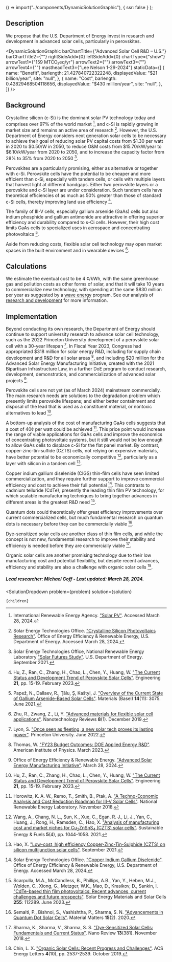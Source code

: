 
  () => import("../components/DynamicSolutionGraphic"),
  { ssr: false }
);


## Description
We propose that the U.S. Department of Energy invest in research and development in advanced solar cells, particularly in perovskites.

<DynamicSolutionGraphic
  barChartTitle={"Advanced Solar Cell R&D – U.S."}
  barChartTitle2={""}
  rightSideAdd={0}
  leftSideAdd={0}
  chartType={"show"}
  arrowText1={"159 MTCO₂eq/yr"}
  arrowText2={""}
  arrowText3={""}
  arrowText4={""}
  mastheadText3={"Lee Nelson 1-29-2024"}
 staticData={[
    {
     name: "Benefit",
      barlength: 21.427840722322248,
      displayedValue: "$21 billion/year",
      site: "null",
    },
    {
      name: "Cost",
      barlength: 0.42829468504118656,
      displayedValue: "$430 million/year",
      site: "null",
    },
  ]}
/>

## Background

Crystalline silicon (c-Si) is the dominant solar PV technology today and comprises over 97% of the world market [^"6"], and c-Si is rapidly growing in market size and remains an active area of research [^"7"]. However, the U.S. Department of Energy considers next generation solar cells to be necessary to achieve their goal of reducing solar PV capital costs from $1.30 per watt in 2020 to $0.50/W in 2050, to reduce O&M costs from $15.70/kW/year to $6.10/kW/year from 2020 to 2050, and to increase the capacity factor from 28% to 35% from 2020 to 2050 [^"1"].

Perovskites are a particularly promising, either as alternative or together with c-Si. Perovskite cells have the potential to be cheaper and more efficient than c-Si, especially with tandem cells, or cells with multiple layers that harvest light at different bandgaps. Either two perovskite layers or a perovskite and c-Si layer are under consideration. Such tandem cells have theoretical efficiencies of as much as 50% greater than those of standard c-Si cells, thereby improving land use efficiency [^"8"].

The family of III-V cells, especially gallium arsenide (GaAs) cells but also indium phosphide and gallium antimonide are attractive in offering superior efficiency and durability compared to s-Ci cells. However, their high cost limits GaAs cells to specialized uses in aerospace and concentrating photovoltaics [^"9"].

Aside from reducing costs, flexible solar cell technology may open market spaces in the built environment and in wearable devices [^"3"].

## Calculations
We estimate the eventual cost to be 4 ¢/kWh, with the same greenhouse gas and pollution costs as other forms of solar, and that it will take 10 years to commercialize new technology, with spending at the same $830 million per year as suggested by a [wave energy](https://www.urbancruiseship.org/energy/energy_production/mhk) program. See our analysis of [research and development](https://www.urbancruiseship.org/energy/energy_socioeconomics/rd) for more information.

## Implementation

Beyond conducting its own research, the Department of Energy should continue to support university research to advance solar cell technology, such as the 2022 Princeton University development of a perovskite solar cell with a 30-year lifespan [^"2"]. In Fiscal Year 2023, Congress had appropriated $318 million for solar energy R&D, including for supply chain development and R&D for all solar areas [^"5"], and including $20 million for the Advanced Solar Energy Manufacturing Initiative, created with the 2021 Bipartisan Infrastructure Law, in a further DoE program to conduct research, development, demonstration, and commercialization of advanced solar projects [^"4"].

Perovskite cells are not yet (as of March 2024) mainstream commercially. The main research needs are solutions to the degradation problem which presently limits perovskite lifespans; and either better containment and disposal of the lead that is used as a constituent material, or nontoxic alternatives to lead [^"8"].

A bottom-up analysis of the cost of manufacturing GaAs cells suggests that a cost of 40¢ per watt could be achieved [^"10"]. This price point would increase the range of viable applications for GaAs cells and improve the economics of concentrating photovoltaic systems, but it still would not be low enough to allow GaAs cells to displace c-Si for the flat panel market. By contrast, copper-zinc-tin-sulfide (CZTS) cells, not relying on expensive materials, have better potential to be economically competitive [^"11"], particularly as a layer with silicon in a tandem cell [^"12"].

Copper indium gallium diselenide (CIGS) thin-film cells have seen limited commercialization, and they require further support to improve commercial efficiency and cost to achieve their full potential [^"13"]. This contrasts to cadmium telluride (CdTe), presently the leading thin film PV technology, for which scalable manufacturing techniques to bring together advances in different areas is the greatest R&D need [^"14"].

Quantum dots could theoretically offer great efficiency improvements over current commercialized cells, but much fundamental research on quantum dots is necessary before they can be commercially viable [^"15"].

Dye-sensitized solar cells are another class of thin film cells, and while the concept is not new, fundamental research to improve their stability and efficiency is needed before they are commercially viable [^"16"].

Organic solar cells are another promising technology due to their low manufacturing cost and potential flexibility, but despite recent advances, efficiency and stability are also a challenge with organic solar cells [^"17"].

##### Lead researcher: Michael Goff - Last updated: March 28, 2024.




[^"1"]: Solar Energy Technologies Office, National Renewable Energy Laboratory ["Solar Futures Study"](https://www.energy.gov/eere/solar/solar-futures-study). U.S. Department of Energy. September 2021.

[^"2"]: Lyon, S. ["Once seen as fleeting, a new solar tech proves its lasting power"](https://www.princeton.edu/news/2022/06/29/once-seen-fleeting-new-solar-tech-proves-its-lasting-power). Princeton University. June 2022.

[^"3"]: Zhu, R., Zwang, Z., Li, Y. ["Advanced materials for flexible solar cell applications"](https://doi.org/10.1515/ntrev-2019-0040). Nanotechnology Reviews **8**(1). December 2019.

[^"4"]: Office of Energy Efficiency & Renewable Energy. ["Advanced Solar Energy Manufacturing Initiative"](https://www.energy.gov/eere/advanced-solar-energy-manufacturing-initiative). March 28, 2024.

[^"5"]: Thomas, W. ["FY23 Budget Outcomes: DOE Applied Energy R&D"](https://ww2.aip.org/fyi/2023/fy23-budget-outcomes-doe-applied-energy-rd). American Institute of Physics. March 2023.

[^"6"]: International Renewable Energy Agency. ["Solar PV"](https://www.iea.org/energy-system/renewables/solar-pv). Accessed March 28, 2024.

[^"7"]: Solar Energy Technologies Office. ["Crystalline Silicon Photovoltaics Research"](https://www.energy.gov/eere/solar/crystalline-silicon-photovoltaics-research). Office of Energy Efficiency & Renewable Energy, U.S. Department of Energy. Accessed March 28, 2024.

[^"8"]: Hu, Z., Ran, C., Zhang, H., Chao, L., Chen, Y., Huang, W. ["The Current Status and Development Trend of Perovskite Solar Cells"](https://www.sciencedirect.com/science/article/pii/S2095809922008086). Engineering **21**, pp. 15-19. February 2023.

[^"9"]: Papež, N., Dallaev, R., Ţălu, Ş, Kaštyl, J. ["Overview of the Current State of Gallium Arsenide-Based Solar Cells"](https://www.ncbi.nlm.nih.gov/pmc/articles/PMC8200097/). Materials (Basel) **14**(11): 3075. June 2021.

[^"10"]: Horowitz, K. A. W., Remo, T., Smith, B., Ptak, A. ["A Techno-Economic Analysis and Cost Reduction Roadmap for III-V Solar Cells"](https://www.osti.gov/biblio/1484349). National Renewable Energy Laboratory. November 2018.

[^"11"]: Wang, A., Chang, N. L., Sun, K., Xue, C., Egan, R. J., Li, J., Yan, C., Huang, J., Rong, H., Ramsden, C., Hao, X. ["Analysis of manufacturing cost and market niches for Cu<sub>2</sub>ZnSnS<sub>4</sub> (CZTS) solar cells"](https://pubs.rsc.org/en/content/articlelanding/2021/se/d0se01734e). Sustainable Energy & Fuels **5**(4), pp. 1044-1058. 2021.

[^"12"]: Hao, X. ["Low-cost, high efficiency Copper-Zinc-Tin-Sulphide (CZTS) on silicon multijunction solar cells"](https://arena.gov.au/assets/2021/09/copper-zinc-tin-sulphide-on-silicon-multi-junction-solar-cells-final-report.pdf). September 2021.

[^"13"]: Solar Energy Technologies Office. ["Copper Indium Gallium Diselenide"](https://www.energy.gov/eere/solar/copper-indium-gallium-diselenide). Office of Energy Efficiency & Renewable Energy, U.S. Department of Energy. Accessed March 28, 2024.

[^"14"]: Scarpulla, M.A., McCandless, B., Phillips, A.B., Yan, Y., Heben, M.J., Wolden, C., Xiong, G., Metzger, W.K., Mao, D., Krasikov, D., Sankin, I. ["CdTe-based thin film photovoltaics: Recent advances, current challenges and future prospects"](https://www.sciencedirect.com/science/article/pii/S0927024823001101). Solar Energy Materials and Solar Cells **255**: 112289. June 2023.

[^"15"]: Semalti, P., Bishnoi, S., Vashishtha, P., Sharma, S. N. ["Advancements in Quantum Dot Solar Cells"](https://www.sigmaaldrich.com/US/en/technical-documents/technical-article/materials-science-and-engineering/photovoltaics-and-solar-cells/quantum-dot-solar-cells). Material Matters **15**(2). 2020.

[^"16"]: Sharma, K., Sharma, V., Sharma, S. S. ["Dye-Sensitized Solar Cells: Fundamentals and Current Status"](https://link.springer.com/article/10.1186/s11671-018-2760-6). Nano Review **13**(381). November 2018.

[^"17"]: Chin, L. X. ["Organic Solar Cells: Recent Progress and Challenges"](https://pubs.acs.org/doi/10.1021/acsenergylett.9b02071). ACS Energy Letters **4**(10), pp. 2537-2539. October 2019.


  <SolutionDropdown 
    problem={problem} 
    solution={solution}
  >
    {children}
  </SolutionDropdown>